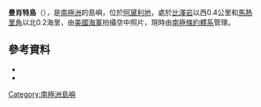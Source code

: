 {{coord|66|49|S|141|24|E|source:GNIS|display=title}}

'''曼肖特島'''（{{lang-en|Manchot Island}}），是[[南極洲|南極洲]]的島嶼，位於[[阿黛利地|阿黛利地]]，處於[[比澤岩|比澤岩]]以西0.4公里和[[馬熱里角|馬熱里角]]以北0.2海里，由[[美國海軍|美國海軍]]拍攝空中照片，現時由[[南極條約體系|南極條約體系]]管理。

==參考資料==
*{{cite gnis | type = antarid | id = 9337| name = Manchot Island | accessdate = 2013-09-01}}
*{{usgs-gazetteer|id=9337}}

{{DEFAULTSORT:Manchot Island}}
[[Category:南極洲島嶼|Category:南極洲島嶼]]


{{AdélieLand-geo-stub}}